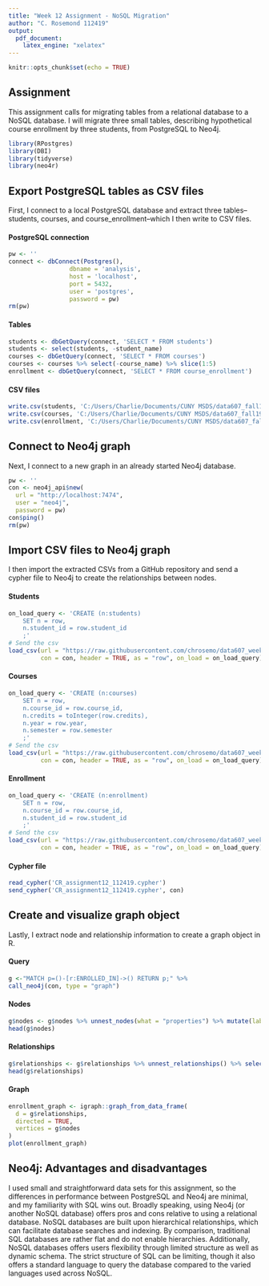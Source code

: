 ---
title: "Week 12 Assignment - NoSQL Migration"
author: "C. Rosemond 112419"
output:
  pdf_document:
    latex_engine: "xelatex"
---

```{r setup, include=FALSE}
knitr::opts_chunk$set(echo = TRUE)
```

## Assignment
This assignment calls for migrating tables from a relational database to a NoSQL database. I will migrate three small tables, describing hypothetical course enrollment by three students, from PostgreSQL to Neo4j.

```{r libraries, message=FALSE}
library(RPostgres)
library(DBI)
library(tidyverse)
library(neo4r)
```




## Export PostgreSQL tables as CSV files
First, I connect to a local PostgreSQL database and extract three tables--students, courses, and course_enrollment--which I then write to CSV files.

#### PostgreSQL connection
```{r connectP, eval=TRUE}
pw <- ''
connect <- dbConnect(Postgres(),
                 dbname = 'analysis',
                 host = 'localhost',
                 port = 5432,
                 user = 'postgres',
                 password = pw)
rm(pw)
```


#### Tables
```{r read, eval=TRUE}
students <- dbGetQuery(connect, 'SELECT * FROM students')
students <- select(students, -student_name)
courses <- dbGetQuery(connect, 'SELECT * FROM courses')
courses <- courses %>% select(-course_name) %>% slice(1:5)
enrollment <- dbGetQuery(connect, 'SELECT * FROM course_enrollment')
```


#### CSV files
```{r export, eval=TRUE}
write.csv(students, 'C:/Users/Charlie/Documents/CUNY MSDS/data607_fall19/Week12/students.csv', row.names=FALSE)
write.csv(courses, 'C:/Users/Charlie/Documents/CUNY MSDS/data607_fall19/Week12/courses.csv', row.names=FALSE)
write.csv(enrollment, 'C:/Users/Charlie/Documents/CUNY MSDS/data607_fall19/Week12/enrollment.csv', row.names=FALSE)
```




## Connect to Neo4j graph
Next, I connect to a new graph in an already started Neo4j database.

```{r connectN, eval=TRUE}
pw <- ''
con <- neo4j_api$new(
  url = "http://localhost:7474",
  user = "neo4j", 
  password = pw)
con$ping()
rm(pw)
```




## Import CSV files to Neo4j graph
I then import the extracted CSVs from a GitHub repository and send a cypher file to Neo4j to create the relationships between nodes. 

#### Students
```{r students, eval=TRUE}
on_load_query <- 'CREATE (n:students) 
    SET n = row,
    n.student_id = row.student_id
    ;'
# Send the csv 
load_csv(url = "https://raw.githubusercontent.com/chrosemo/data607_week12/master/students.csv", 
         con = con, header = TRUE, as = "row", on_load = on_load_query)
```

#### Courses
```{r courses, eval=TRUE}
on_load_query <- 'CREATE (n:courses) 
    SET n = row,
    n.course_id = row.course_id,
    n.credits = toInteger(row.credits),
    n.year = row.year,
    n.semester = row.semester
    ;'
# Send the csv 
load_csv(url = "https://raw.githubusercontent.com/chrosemo/data607_week12/master/courses.csv", 
         con = con, header = TRUE, as = "row", on_load = on_load_query)
```


#### Enrollment
```{r enrollment, eval=TRUE}
on_load_query <- 'CREATE (n:enrollment) 
    SET n = row,
    n.course_id = row.course_id,
    n.student_id = row.student_id
    ;'
# Send the csv 
load_csv(url = "https://raw.githubusercontent.com/chrosemo/data607_week12/master/enrollment.csv", 
         con = con, header = TRUE, as = "row", on_load = on_load_query)
```


#### Cypher file
```{r cypher, eval=TRUE, results='hide', warning=FALSE}
read_cypher('CR_assignment12_112419.cypher')
send_cypher('CR_assignment12_112419.cypher', con)
```




## Create and visualize graph object
Lastly, I extract node and relationship information to create a graph object in R.

#### Query
```{r query, eval=TRUE}
g <-"MATCH p=()-[r:ENROLLED_IN]->() RETURN p;" %>% 
call_neo4j(con, type = "graph") 
```


#### Nodes
```{r nodes, eval=TRUE}
g$nodes <- g$nodes %>% unnest_nodes(what = "properties") %>% mutate(label = map_chr(label, 1))
head(g$nodes)
```


#### Relationships
```{r relationships, eval=TRUE}
g$relationships <- g$relationships %>% unnest_relationships() %>% select(startNode, endNode, type, everything())
head(g$relationships)
```


#### Graph
```{r example_graph, eval=TRUE}
enrollment_graph <- igraph::graph_from_data_frame(
  d = g$relationships, 
  directed = TRUE, 
  vertices = g$nodes
)
plot(enrollment_graph)
```




## Neo4j: Advantages and disadvantages
I used small and straightforward data sets for this assignment, so the differences in performance between PostgreSQL and Neo4j are minimal, and my familiarity with SQL wins out. Broadly speaking, using Neo4j (or another NoSQL database) offers pros and cons relative to using a relational database. NoSQL databases are built upon hierarchical relationships, which can facilitate database searches and indexing. By comparison, traditional SQL databases are rather flat and do not enable hierarchies. Additionally, NoSQL databases offers users flexibility through limited structure as well as dynamic schema. The strict structure of SQL can be limiting, though it also offers a standard language to query the database compared to the varied languages used across NoSQL.
